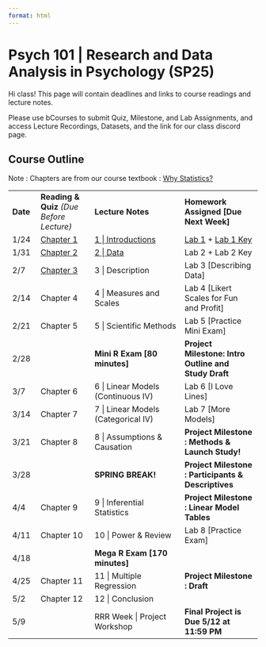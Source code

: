 ```yaml
---
format: html
---
```


# Psych 101 \| Research and Data Analysis in Psychology (SP25)

Hi class! This page will contain deadlines and links to course readings and lecture notes.

Please use bCourses to submit Quiz, Milestone, and Lab Assignments, and access Lecture Recordings, Datasets, and the link for our class discord page.

## Course Outline

Note : Chapters are from our course textbook : [Why Statistics?](http://catterson.github.io/ystats/)

|  |  |  |  |
|---------|-----------------|----------------------------|------------------------|
| **Date** | **Reading & Quiz** *(Due Before Lecture)* | **Lecture Notes** | **Homework Assigned \[Due Next Week\]** |
| 1/24 | [Chapter 1](https://catterson.github.io/ystats/chapters/1R_WhyStats.html) | [1 \| Introductions](./lectures/1L_WhyStats.qmd) | [Lab 1](./labs/Lab1.qmd) + [Lab 1 Key](./labs/Lab1_KEY.pdf) |
| 1/31 | [Chapter 2](https://catterson.github.io/ystats/chapters/2R_Data.html) | [2 \| Data](./lectures/2L_WorkingWithData.qmd) | Lab 2 + Lab 2 Key |
| 2/7 | [Chapter 3](https://catterson.github.io/ystats/chapters/3R_Description.qmd) | 3 \| Description | Lab 3 \[Describing Data\] |
| 2/14 | Chapter 4 | 4 \| Measures and Scales | Lab 4 \[Likert Scales for Fun and Profit\] |
| 2/21 | Chapter 5 | 5 \| Scientific Methods | Lab 5 \[Practice Mini Exam\] |
| 2/28 |  | **Mini R Exam \[80 minutes\]** | **Project Milestone: Intro Outline and Study Draft** |
| 3/7 | Chapter 6 | 6 \| Linear Models (Continuous IV) | Lab 6 \[I Love Lines\] |
| 3/14 | Chapter 7 | 7 \| Linear Models (Categorical IV) | Lab 7 \[More Models\]  |
| 3/21 | Chapter 8 | 8 \| Assumptions & Causation | **Project Milestone : Methods & Launch Study!** |
| 3/28 |  | **SPRING BREAK!** | **Project Milestone : Participants & Descriptives** |
| 4/4 | Chapter 9 | 9 \| Inferential Statistics | **Project Milestone : Linear Model Tables** |
| 4/11 | Chapter 10 | 10 \| Power & Review | Lab 8 \[Practice Exam\] |
| 4/18 |  | **Mega R Exam \[170 minutes\]** |  |
| 4/25 | Chapter 11 | 11 \| Multiple Regression | **Project Milestone : Draft** |
| 5/2 | Chapter 12 | 12 \| Conclusion |  |
| 5/9 |  | RRR Week \| Project Workshop | **Final Project is Due 5/12 at 11:59 PM** |
